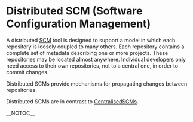 = Distributed SCM (Software Configuration Management) =

A distributed [[SCM]] tool is designed to support a model in which each repository is loosely coupled to many others. Each repository contains a complete set of metadata describing one or more projects. These repositories may be located almost anywhere. Individual developers only need access to their own repositories, not to a central one, in order to commit changes.

Distributed SCMs provide mechanisms for propagating changes between repositories.

Distributed SCMs are in contrast to [[CentralisedSCM]]s.

__NOTOC__